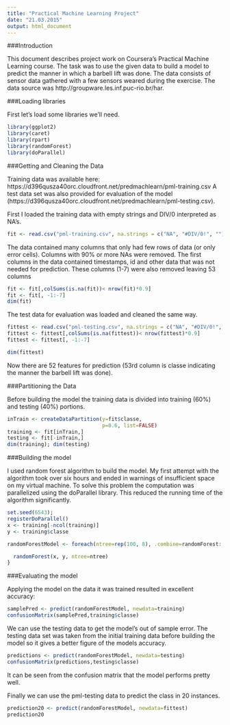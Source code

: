 ```yaml
---
title: "Practical Machine Learning Project"
date: "21.03.2015"
output: html_document
---
```



###Introduction

This document describes project work on Coursera's Practical Machine Learning course. The task was to use the given data to build a model to predict the manner in which a barbell lift was done. The data consists of sensor data gathered with a few sensors weared during the exercise.  The data source was http://groupware.les.inf.puc-rio.br/har. 


###Loading libraries

First let's load some libraries we'll need.
```r
library(ggplot2)
library(caret)
library(rpart) 
library(randomForest)
library(doParallel)
```


###Getting and Cleaning the Data

Training data was available here: https://d396qusza40orc.cloudfront.net/predmachlearn/pml-training.csv A test data set was also provided for evaluation of the model (https://d396qusza40orc.cloudfront.net/predmachlearn/pml-testing.csv).


First I loaded the training data with empty strings and DIV/0 interpreted as NA's.
```r
fit <- read.csv("pml-training.csv", na.strings = c("NA", "#DIV/0!", ""), header = TRUE)
```

The data contained many columns that only had few rows of data (or only error cells). Columns with 90% or more NAs were removed. The first columns in the data contained timestamps, id and other data that was not needed for prediction. These columns (1-7) were also removed leaving 53 columns 
```r
fit <- fit[,colSums(is.na(fit))< nrow(fit)*0.9]
fit <- fit[, -1:-7]
dim(fit)
```

The test data for evaluation was loaded and cleaned the same way.

```r
fittest <- read.csv("pml-testing.csv", na.strings = c("NA", "#DIV/0!", ""), header = TRUE)
fittest <- fittest[,colSums(is.na(fittest))< nrow(fittest)*0.9]
fittest <- fittest[, -1:-7]

dim(fittest)
```

Now there are 52 features for prediction (53rd column is classe indicating the manner the barbell lift was done). 


###Partitioning the Data

Before building the model the training data is divided into training (60%) and testing (40%) portions. 

```r
inTrain <- createDataPartition(y=fit$classe,
                               p=0.6, list=FALSE)
training <- fit[inTrain,]
testing <- fit[-inTrain,]
dim(training); dim(testing)
```

###Building the model

I used random forest algorithm to build the model. My first attempt with the algorithm took over six hours and ended in warnings of insufficient space on my virtual machine. To solve this problem the computation was parallelized using the doParallel library. This reduced the running time of the algorithm significantly.  

```r
set.seed(6543); 
registerDoParallel()
x <- training[-ncol(training)]
y <- training$classe

randomForestModel <- foreach(ntree=rep(100, 8), .combine=randomForest::combine, .packages='randomForest') %dopar% {

  randomForest(x, y, ntree=ntree) 
}
```

###Evaluating the model


Applying the model on the data it was trained resulted in excellent accuracy:
```r
samplePred <- predict(randomForestModel, newdata=training)
confusionMatrix(samplePred,training$classe)
```


We can use the testing data to get the model's out of sample error. The testing data set was taken from the initial training data before building the model so it gives a better figure of the models accuracy.
```r
predictions <- predict(randomForestModel, newdata=testing)
confusionMatrix(predictions,testing$classe)
```

It can be seen from the confusion matrix that the model performs pretty well. 

Finally we can use the pml-testing data to predict the class in 20 instances.
```r
prediction20 <- predict(randomForestModel, newdata=fittest)
prediction20
```


